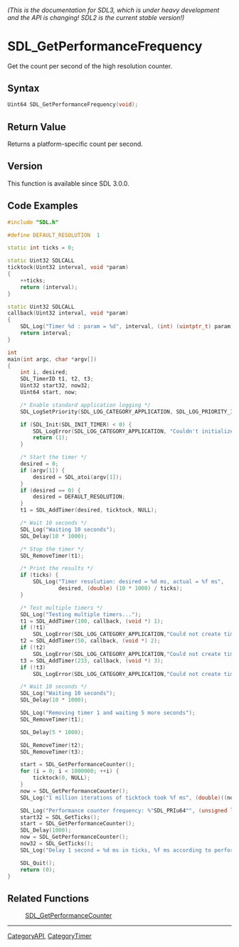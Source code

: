 ====== (This is the documentation for SDL3, which is under heavy development and the API is changing! SDL2 is the current stable version!) ======
= SDL_GetPerformanceFrequency =

Get the count per second of the high resolution counter.

== Syntax ==

<syntaxhighlight lang='c'>
Uint64 SDL_GetPerformanceFrequency(void);
</syntaxhighlight>

== Return Value ==

Returns a platform-specific count per second.

== Version ==

This function is available since SDL 3.0.0.

== Code Examples ==

<syntaxhighlight lang='c++'>
#include "SDL.h"

#define DEFAULT_RESOLUTION  1

static int ticks = 0;

static Uint32 SDLCALL
ticktock(Uint32 interval, void *param)
{
    ++ticks;
    return (interval);
}

static Uint32 SDLCALL
callback(Uint32 interval, void *param)
{
    SDL_Log("Timer %d : param = %d", interval, (int) (uintptr_t) param);
    return interval;
}

int
main(int argc, char *argv[])
{
    int i, desired;
    SDL_TimerID t1, t2, t3;
    Uint32 start32, now32;
    Uint64 start, now;

    /* Enable standard application logging */
    SDL_LogSetPriority(SDL_LOG_CATEGORY_APPLICATION, SDL_LOG_PRIORITY_INFO);

    if (SDL_Init(SDL_INIT_TIMER) < 0) {
        SDL_LogError(SDL_LOG_CATEGORY_APPLICATION, "Couldn't initialize SDL: %s", SDL_GetError());
        return (1);
    }

    /* Start the timer */
    desired = 0;
    if (argv[1]) {
        desired = SDL_atoi(argv[1]);
    }
    if (desired == 0) {
        desired = DEFAULT_RESOLUTION;
    }
    t1 = SDL_AddTimer(desired, ticktock, NULL);

    /* Wait 10 seconds */
    SDL_Log("Waiting 10 seconds");
    SDL_Delay(10 * 1000);

    /* Stop the timer */
    SDL_RemoveTimer(t1);

    /* Print the results */
    if (ticks) {
        SDL_Log("Timer resolution: desired = %d ms, actual = %f ms",
                desired, (double) (10 * 1000) / ticks);
    }

    /* Test multiple timers */
    SDL_Log("Testing multiple timers...");
    t1 = SDL_AddTimer(100, callback, (void *) 1);
    if (!t1)
        SDL_LogError(SDL_LOG_CATEGORY_APPLICATION,"Could not create timer 1: %s", SDL_GetError());
    t2 = SDL_AddTimer(50, callback, (void *) 2);
    if (!t2)
        SDL_LogError(SDL_LOG_CATEGORY_APPLICATION,"Could not create timer 2: %s", SDL_GetError());
    t3 = SDL_AddTimer(233, callback, (void *) 3);
    if (!t3)
        SDL_LogError(SDL_LOG_CATEGORY_APPLICATION,"Could not create timer 3: %s", SDL_GetError());

    /* Wait 10 seconds */
    SDL_Log("Waiting 10 seconds");
    SDL_Delay(10 * 1000);

    SDL_Log("Removing timer 1 and waiting 5 more seconds");
    SDL_RemoveTimer(t1);

    SDL_Delay(5 * 1000);

    SDL_RemoveTimer(t2);
    SDL_RemoveTimer(t3);

    start = SDL_GetPerformanceCounter();
    for (i = 0; i < 1000000; ++i) {
        ticktock(0, NULL);
    }
    now = SDL_GetPerformanceCounter();
    SDL_Log("1 million iterations of ticktock took %f ms", (double)((now - start)*1000) / SDL_GetPerformanceFrequency());

    SDL_Log("Performance counter frequency: %"SDL_PRIu64"", (unsigned long long) SDL_GetPerformanceFrequency());
    start32 = SDL_GetTicks();
    start = SDL_GetPerformanceCounter();
    SDL_Delay(1000);
    now = SDL_GetPerformanceCounter();
    now32 = SDL_GetTicks();
    SDL_Log("Delay 1 second = %d ms in ticks, %f ms according to performance counter", (now32-start32), (double)((now - start)*1000) / SDL_GetPerformanceFrequency());

    SDL_Quit();
    return (0);
}
</syntaxhighlight>

== Related Functions ==

:[[SDL_GetPerformanceCounter]]

----
[[CategoryAPI]], [[CategoryTimer]]


